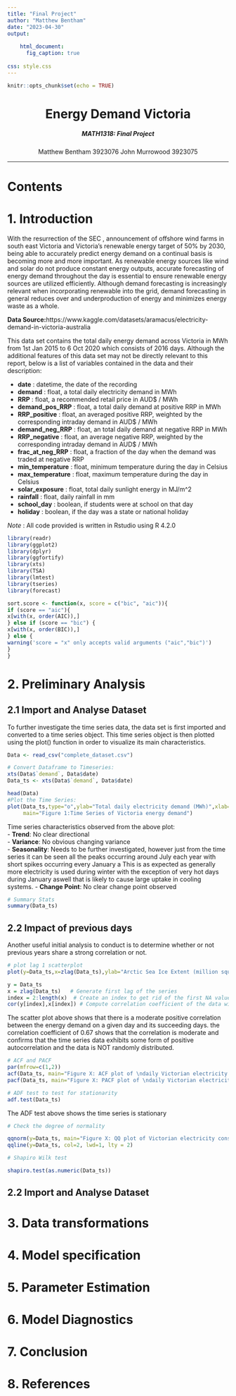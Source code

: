 ```yaml
---
title: "Final Project"
author: "Matthew Bentham"
date: "2023-04-30"
output: 
  
    html_document:
      fig_caption: true
      
css: style.css
---
```


```r
knitr::opts_chunk$set(echo = TRUE)
```

<center>
# Energy Demand Victoria 
##### MATH1318: Final Project \n\n
Matthew Bentham 3923076 \n
John Murrowood 3923075 \n
</center>

---

# Contents 

# 1. Introduction

With the resurrection of the SEC , announcement of offshore wind farms in south east Victoria and Victoria's renewable energy target of 50% by 2030, being able to accurately predict energy demand on a continual basis is becoming more and more important. As renewable energy sources like wind and solar do not produce constant energy outputs, accurate forecasting of energy demand throughout the day is essential to ensure renewable energy sources are utilized efficiently. Although demand forecasting is increasingly relevant when incorporating renewable into the grid, demand forecasting in general reduces over and underproduction of energy and minimizes energy waste as a whole.

**Data Source:**https://www.kaggle.com/datasets/aramacus/electricity-demand-in-victoria-australia 

This data set contains the total daily energy demand across Victoria in MWh from 1st Jan 2015 to 6 Oct 2020 which consists of 2016 days. Although the additional features of this data set may not be directly relevant to this report, below is a list of variables contained in the data and their description:

- **date** : datetime, the date of the recording
- **demand** : float, a total daily electricity demand in MWh
- **RRP** : float, a recommended retail price in AUD$ / MWh
- **demand_pos_RRP** : float, a total daily demand at positive RRP in MWh
- **RRP_positive** : float, an averaged positive RRP, weighted by the corresponding intraday demand in AUD$ / MWh
- **demand_neg_RRP** : float, an total daily demand at negative RRP in MWh
- **RRP_negative** : float, an average negative RRP, weighted by the corresponding intraday demand in AUD$ / MWh
- **frac_at_neg_RRP** : float, a fraction of the day when the demand was traded at negative RRP
- **min_temperature** : float, minimum temperature during the day in Celsius
- **max_temperature** : float, maximum temperature during the day in Celsius
- **solar_exposure** : float, total daily sunlight energy in MJ/m^2
- **rainfall** : float, daily rainfall in mm
- **school_day** : boolean, if students were at school on that day
- **holiday** : boolean, if the day was a state or national holiday


*Note* : All code provided is written in Rstudio using R 4.2.0



```r
library(readr)
library(ggplot2)
library(dplyr)
library(ggfortify)
library(xts)
library(TSA)
library(lmtest)
library(tseries)
library(forecast)
```

```r
sort.score <- function(x, score = c("bic", "aic")){
if (score == "aic"){
x[with(x, order(AIC)),]
} else if (score == "bic") {
x[with(x, order(BIC)),]
} else {
warning('score = "x" only accepts valid arguments ("aic","bic")')
}
}
```


# 2. Preliminary Analysis

## 2.1 Import and Analyse Dataset

To further investigate the time series data, the data set is first imported and converted to a time series object. This time series object is then plotted using the plot() function in order to visualize its main characteristics.

```r

Data <- read_csv("complete_dataset.csv")

# Convert Dataframe to Timeseries:
xts(Data$`demand`, Data$date)   
Data_ts <- xts(Data$`demand`, Data$date)   

head(Data)
#Plot the Time Series:
plot(Data_ts,type="o",ylab="Total daily electricity demand (MWh)",xlab="Year",
     main="Figure 1:Time Series of Victoria energy demand")

```



Time series characteristics observed from the above plot:   
- **Trend**: No clear directional     
- **Variance**: No obvious changing variance    
- **Seasonality**: Needs to be further investigated, however just from the time series it can be seen all the peaks occurring around July each year with short spikes occurring every January a This is as expected as generally more electricity is used during winter with the exception of very hot days during January aswell that is likely to cause large uptake in cooling systems.
- **Change Point**: No clear change point observed


```r
# Summary Stats
summary(Data_ts)
```
## 2.2 Impact of previous days

Another useful initial analysis to conduct is to determine whether or not previous years share a strong correlation or not. 
```r
# plot lag 1 scatterplot
plot(y=Data_ts,x=zlag(Data_ts),ylab="Arctic Sea Ice Extent (million square km)", xlab='Previous years values', main = "Figure 2: Lag 1 Plot.") 
```


```r
y = Data_ts    
x = zlag(Data_ts)   # Generate first lag of the series
index = 2:length(x)  # Create an index to get rid of the first NA value in x
cor(y[index],x[index]) # Compute correlation coefficient of the data with its first lag
```


The scatter plot above shows that there is a moderate positive correlation between the energy demand on a given day and its succeeding days. the correlation coefficient of 0.67 shows that the correlation is moderate and confirms that the time series data exhibits some form of positive autocorrelation and the data is NOT randomly distributed. 

```r
# ACF and PACF
par(mfrow=c(1,2))
acf(Data_ts, main="Figure X: ACF plot of \ndaily Victorian electricity \nconsumption time series")
pacf(Data_ts, main="Figure X: PACF plot of \ndaily Victorian electricity \nconsumption time series")

```

```r
# ADF test to test for stationarity
adf.test(Data_ts)
```
The ADF test above shows the time series is stationary

```r
# Check the degree of normality 

qqnorm(y=Data_ts, main="Figure X: QQ plot of Victorian electricity consumption time series")
qqline(y=Data_ts, col=2, lwd=1, lty = 2)
```

```r
# Shapiro Wilk test

shapiro.test(as.numeric(Data_ts))
```




## 2.2 Import and Analyse Dataset


# 3. Data transformations

# 4. Model specification

# 5. Parameter Estimation

# 6. Model Diagnostics

# 7. Conclusion

# 8. References
